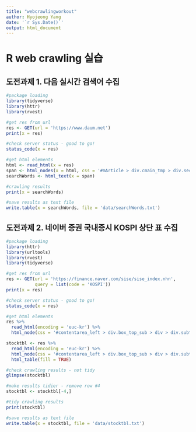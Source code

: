 ```yaml
---
title: "webcrawlingworkout"
author: Hyojeong Yang
date: '`r Sys.Date()`'
output: html_document
---
```


# R web crawling 실습

## 도전과제 1. 다음 실시간 검색어 수집

```r
#package loading
library(tidyverse)
library(httr)
library(rvest)

#get res from url
res <- GET(url = 'https://www.daum.net')
print(x = res) 

#check server status - good to go!
status_code(x = res)

#get html elements
html <- read_html(x = res) 
span <- html_nodes(x = html, css = '#mArticle > div.cmain_tmp > div.section_media > div.hot_issue.issue_mini > div.hotissue_mini > ol > li > div > div > span.txt_issue > a') 
searchWords <- html_text(x = span)

#crawling results
print(x = searchWords)

#save results as text file
write.table(x = searchWords, file = 'data/searchWords.txt')

```


## 도전과제 2. 네이버 증권 국내증시 KOSPI 상단 표 수집

```r
#package loading
library(httr)
library(urltools)
library(rvest)
library(tidyverse)

#get res from url
res <- GET(url = 'https://finance.naver.com/sise/sise_index.nhn', 
           query = list(code = 'KOSPI'))
print(x = res)

#check server status - good to go! 
status_code(x = res)

#get html elements
res %>% 
  read_html(encoding = 'euc-kr') %>% 
  html_node(css = '#contentarea_left > div.box_top_sub > div > div.subtop_sise_detail > table')

stocktbl <- res %>% 
  read_html(encoding = 'euc-kr') %>% 
  html_node(css = '#contentarea_left > div.box_top_sub > div > div.subtop_sise_detail > table') %>% 
  html_table(fill = TRUE)

#check crawling results - not tidy
glimpse(stocktbl)

#make results tidier - remove row #4
stocktbl <- stocktbl[-4,]

#tidy crawling results
print(stocktbl)

#save results as text file
write.table(x = stocktbl, file = 'data/stocktbl.txt')
```

